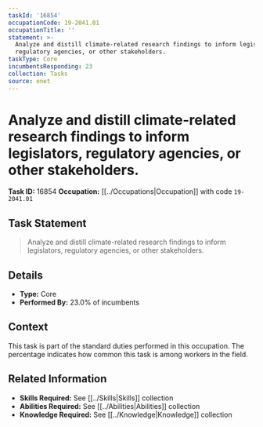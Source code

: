```yaml
---
taskId: '16854'
occupationCode: 19-2041.01
occupationTitle: ''
statement: >-
  Analyze and distill climate-related research findings to inform legislators,
  regulatory agencies, or other stakeholders.
taskType: Core
incumbentsResponding: 23
collection: Tasks
source: onet
---
```

# Analyze and distill climate-related research findings to inform legislators, regulatory agencies, or other stakeholders.

**Task ID:** 16854
**Occupation:** [[../Occupations|Occupation]] with code `19-2041.01`

## Task Statement

> Analyze and distill climate-related research findings to inform legislators, regulatory agencies, or other stakeholders.

## Details

- **Type:** Core
- **Performed By:** 23.0% of incumbents

## Context

This task is part of the standard duties performed in this occupation. The percentage indicates how common this task is among workers in the field.

## Related Information

- **Skills Required:** See [[../Skills|Skills]] collection
- **Abilities Required:** See [[../Abilities|Abilities]] collection
- **Knowledge Required:** See [[../Knowledge|Knowledge]] collection
